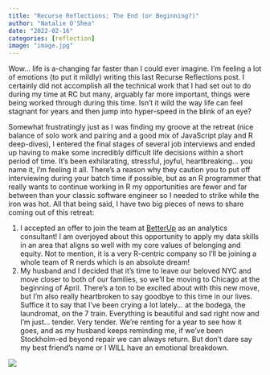 ```yaml
---
title: "Recurse Reflections: The End (or Beginning?)"
author: "Natalie O'Shea"
date: "2022-02-16"
categories: [reflection]
image: "image.jpg"
---
```


Wow... life is a-changing far faster than I could ever imagine. I'm feeling a lot of emotions (to put it mildly) writing this last Recurse Reflections post. I certainly did not accomplish all the technical work that I had set out to do during my time at RC but many, arguably far more important, things were being worked through during this time. Isn't it wild the way life can feel stagnant for years and then jump into hyper-speed in the blink of an eye?

Somewhat frustratingly just as I was finding my groove at the retreat (nice balance of solo work and pairing and a good mix of JavaScript play and R deep-dives), I entered the final stages of several job interviews and ended up having to make some incredibly difficult life decisions within a short period of time. It's been exhilarating, stressful, joyful, heartbreaking... you name it, I'm feeling it all. There's a reason why they caution you to put off interviewing during your batch time if possible, but as an R programmer that really wants to continue working in R my opportunities are fewer and far between than your classic software engineer so I needed to strike while the iron was hot. All that being said, I have two big pieces of news to share coming out of this retreat:

1.  I accepted an offer to join the team at [BetterUp](https://www.betterup.com/) as an analytics consultant! I am overjoyed about this opportunity to apply my data skills in an area that aligns so well with my core values of belonging and equity. Not to mention, it is a very R-centric company so I'll be joining a whole team of R nerds which is an absolute dream!
2.  My husband and I decided that it's time to leave our beloved NYC and move closer to both of our families, so we'll be moving to Chicago at the beginning of April. There's a ton to be excited about with this new move, but I'm also really heartbroken to say goodbye to this time in our lives. Suffice it to say that I've been crying a lot lately... at the bodega, the laundromat, on the 7 train. Everything is beautiful and sad right now and I'm just... tender. Very tender. We're renting for a year to see how it goes, and as my husband keeps reminding me, if we've been Stockholm-ed beyond repair we can always return. But don't dare say my best friend's name or I WILL have an emotional breakdown.

![](https://media.giphy.com/media/NUPDmorpTnZF7ZyYaE/giphy.gif){fig-align="center"}
